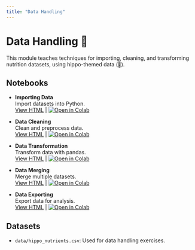 ```yaml
---
title: "Data Handling"
---
```


# Data Handling 📂

This module teaches techniques for importing, cleaning, and transforming nutrition datasets, using hippo-themed data (🦛).

## Notebooks

- **Importing Data**  
  Import datasets into Python.  
  [View HTML](importing_data.html) | [![Open in Colab](https://colab.research.google.com/assets/colab-badge.svg)](https://colab.research.google.com/github/ggkuhnle/data-analysis-toolkit-FNS/blob/groks-revisions/notebooks/03_data_handling/3.1_importing_data.ipynb)

- **Data Cleaning**  
  Clean and preprocess data.  
  [View HTML](data_cleaning.html) | [![Open in Colab](https://colab.research.google.com/assets/colab-badge.svg)](https://colab.research.google.com/github/ggkuhnle/data-analysis-toolkit-FNS/blob/groks-revisions/notebooks/03_data_handling/3.2_data_cleaning.ipynb)

- **Data Transformation**  
  Transform data with pandas.  
  [View HTML](data_transformation.html) | [![Open in Colab](https://colab.research.google.com/assets/colab-badge.svg)](https://colab.research.google.com/github/ggkuhnle/data-analysis-toolkit-FNS/blob/groks-revisions/notebooks/03_data_handling/3.3_data_transformation.ipynb)

- **Data Merging**  
  Merge multiple datasets.  
  [View HTML](data_merging.html) | [![Open in Colab](https://colab.research.google.com/assets/colab-badge.svg)](https://colab.research.google.com/github/ggkuhnle/data-analysis-toolkit-FNS/blob/groks-revisions/notebooks/03_data_handling/3.4_data_merging.ipynb)

- **Data Exporting**  
  Export data for analysis.  
  [View HTML](data_exporting.html) | [![Open in Colab](https://colab.research.google.com/assets/colab-badge.svg)](https://colab.research.google.com/github/ggkuhnle/data-analysis-toolkit-FNS/blob/groks-revisions/notebooks/03_data_handling/3.5_data_exporting.ipynb)

## Datasets

- `data/hippo_nutrients.csv`: Used for data handling exercises.